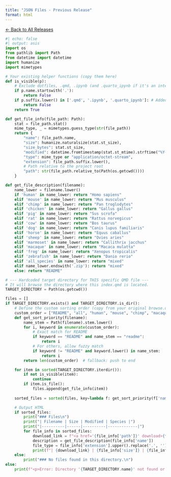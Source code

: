 ```yaml
---
title: "JSON Files - Previous Release"
format: html
---
```


<style>
/* Target the Downloads nav-link by its text content */
.nav-link:has(.menu-text:contains("Downloads")) {
    color: #d4af37 !important;
}
.nav-link:has(.menu-text:contains("Downloads")) .menu-text {
    color: #d4af37 !important;
}

/* Alternative if :has() isn't supported */
.navbar-nav .nav-item .nav-link[href*="downloads"]:not([class*="dropdown"]) {
    color: #d4af37 !important;
}
.navbar-nav .nav-item .nav-link[href*="downloads"]:not([class*="dropdown"]) .menu-text {
    color: #d4af37 !important;
}
</style>

[← Back to All Releases](../../../downloads.html)

```python
#| echo: false
#| output: asis
import os
from pathlib import Path
from datetime import datetime
import humanize
import mimetypes

# Your existing helper functions (copy them here)
def is_visible(p):
    # Exclude dotfiles, .qmd, .ipynb (and .quarto_ipynb if it's an intermediate file)
    if p.name.startswith('.'):
        return False
    if p.suffix.lower() in ['.qmd', '.ipynb', '.quarto_ipynb']: # Added suffixes to exclude
        return False
    return True

def get_file_info(file_path: Path):
    stat = file_path.stat()
    mime_type, _ = mimetypes.guess_type(str(file_path))
    return {
        "name": file_path.name,
        "size": humanize.naturalsize(stat.st_size),
        "size_bytes": stat.st_size,
        "modified": datetime.fromtimestamp(stat.st_mtime).strftime("%Y-%m-%d"),
        "type": mime_type or "application/octet-stream",
        "extension": file_path.suffix.lower(),
        # Path relative to the project root
        "path": str(file_path.relative_to(Path(os.getcwd())))
    }

def get_file_description(filename):
    name_lower = filename.lower()
    if 'human' in name_lower: return "Homo sapiens"
    elif 'mouse' in name_lower: return "Mus musculus"
    elif 'chimp' in name_lower: return "Pan troglodytes"
    elif 'chicken' in name_lower: return "Gallus gallus"
    elif 'pig' in name_lower: return "Sus scrofa"
    elif 'rat' in name_lower: return "Rattus norvegicus"
    elif 'cow' in name_lower: return "Bos taurus"
    elif 'dog' in name_lower: return "Canis lupus familiaris"
    elif 'horse' in name_lower: return "Equus caballus"
    elif 'sheep' in name_lower: return "Ovies aries"
    elif 'marmoset' in name_lower: return "Callithrix jacchus"
    elif 'macaque' in name_lower: return "Macaca mulatta"
    elif 'frog' in name_lower: return "Xenopus tropicalis"
    elif 'zebrafish' in name_lower: return "Danio rerio"
    elif 'all_species' in name_lower: return "mixed"
    elif name_lower.endswith('.zip'): return "mixed"
    else: return "README"

# --- Hardcoded target directory for THIS specific QMD file ---
# It will browse the directory where this index.qmd is located.
TARGET_DIRECTORY = Path(os.getcwd())  

files = []
if TARGET_DIRECTORY.exists() and TARGET_DIRECTORY.is_dir():
    # Define the custom sorting order (copy from your original browse.qmd)
    custom_order = ["README", "all", "human", "mouse", "chimp", "macaque", "marmoset", "rat", "pig", "cow", "dog", "horse", "sheep", "chicken", "frog", "zebrafish"]
    def get_sort_priority(filename):
        name_stem = Path(filename).stem.lower()
        for i, keyword in enumerate(custom_order):
            # Exact match for README
            if keyword == "README" and name_stem == "readme":
                return i
            # For others, allow fuzzy match
            if keyword != "README" and keyword.lower() in name_stem:
                return i
        return len(custom_order)  # fallback: push to end

    for item in sorted(TARGET_DIRECTORY.iterdir()):
        if not is_visible(item):
            continue
        if item.is_file():
            files.append(get_file_info(item))
            
    sorted_files = sorted(files, key=lambda f: get_sort_priority(f['name']))

    # Output HTML
    if sorted_files:
        print("### Files\n")
        print("| Filename | Size | Modified | Species |")
        print("|----------|------|----------|-------------|")
        for file_info in sorted_files:
            download_link = f"<a href='{file_info['path']}' download>{file_info['name']}</a>"
            description = get_file_description(file_info['name'])
            file_type = file_info['extension'].upper().replace('.', '') if file_info['extension'] else 'FILE'
            print(f"| {download_link} | {file_info['size']} | {file_info['modified']} | {description} |")
    else:
        print("### No files found in this directory.\n")
else:
    print(f"<p>Error: Directory '{TARGET_DIRECTORY.name}' not found or is not accessible.</p>")
```